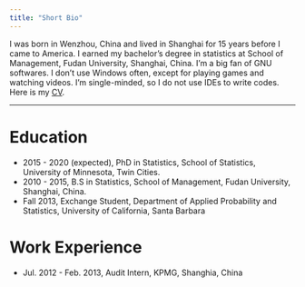 ```yaml
---
title: "Short Bio"
---
```

I was born in Wenzhou, China and lived in Shanghai for 15 years before I came to America. I earned my bachelor's degree in statistics at School of Management, Fudan University, Shanghai, China. I'm a big fan of GNU softwares. I don't  use Windows often, except for playing games and watching videos. I'm single-minded, so I do not use IDEs to write codes. Here is my [CV](file/resume_re.pdf).

---

# Education
* 2015 - 2020 (expected), PhD in Statistics, School of Statistics, University of Minnesota, Twin Cities.
* 2010 - 2015, B.S in Statistics, School of Management, Fudan University, Shanghai, China.
* Fall 2013, Exchange Student, Department of Applied Probability and Statistics, University of California, Santa Barbara

# Work Experience
* Jul. 2012 - Feb. 2013, Audit Intern, KPMG, Shanghia, China